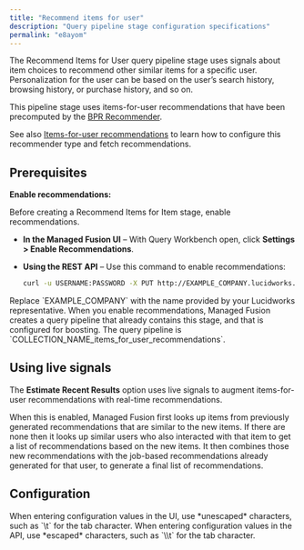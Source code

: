 ```yaml
---
title: "Recommend items for user"
description: "Query pipeline stage configuration specifications"
permalink: "e8ayom"
---
```


The Recommend Items for User query pipeline stage uses signals about item choices to recommend other similar items for a specific user. Personalization for the user can be based on the user’s search history, browsing history, or purchase history, and so on.

This pipeline stage uses items-for-user recommendations that have been precomputed by the [BPR Recommender](/managed-fusion/5.9/ec8fkn/bpr-recommender-jobs).

See also [Items-for-user recommendations](/managed-fusion/5.9/pbwiub/items-for-user-recommendations) to learn how to configure this recommender type and fetch recommendations.

## Prerequisites

**Enable recommendations:**

Before creating a Recommend Items for Item stage, enable recommendations.

* **In the Managed Fusion UI** – With Query Workbench open, click **Settings > Enable Recommendations**.
* **Using the REST API** – Use this command to enable recommendations:

  ```bash
  curl -u USERNAME:PASSWORD -X PUT http://EXAMPLE_COMPANY.lucidworks.cloud/api/v1/collections/COLLECTION_NAME/features/recommendations -H 'content-type: application/json' -d '{"enabled":true}'
  ```

<Note>
Replace `EXAMPLE_COMPANY` with the name provided by your Lucidworks representative.
</Note>

<Note>
When you enable recommendations, Managed Fusion creates a query pipeline that already contains this stage, and that is configured for boosting. The query pipeline is `COLLECTION_NAME_items_for_user_recommendations`.
</Note>

## Using live signals

The **Estimate Recent Results** option uses live signals to augment items-for-user recommendations with real-time recommendations.

When this is enabled, Managed Fusion first looks up items from previously generated recommendations that are similar to the new items. If there are none then it looks up similar users who also interacted with that item to get a list of recommendations based on the new items. It then combines those new recommendations with the job-based recommendations already generated for that user, to generate a final list of recommendations.

## Configuration

<Tip>
When entering configuration values in the UI, use *unescaped* characters, such as `\t` for the tab character. When entering configuration values in the API, use *escaped* characters, such as `\\t` for the tab character.
</Tip>


<SchemaParamFields schema={schema}/>